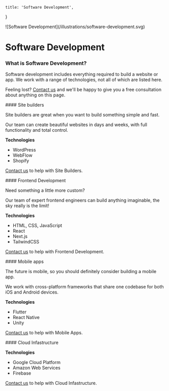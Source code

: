 

    title: 'Software Development',
}

<div className='max-w-md'>
    ![Software Development](/illustrations/software-development.svg)
</div>

# Software Development

### What is Software Development?

Software development includes everything required to build a website or app. We work with a range of technologies, not all of which are listed here. 

Feeling lost? [Contact us](mailto:hello@zero-1.studio) and we'll be happy to give you a free consultation about anything on this page.

<Card>
#### <Icon path={mdiWordpress} size={2} /> Site builders

Site builders are great when you want to build something simple and fast. 

Our team can create beautiful websites in days and weeks, with full functionality and total control.

**Technologies**
- WordPress
- WebFlow
- Shopify

[Contact us](mailto:hello@zero-1.studio) to help with Site Builders.
</Card>

<Card>
#### <Icon path={mdiReact} size={2} /> Frontend Development

Need something a little more custom? 

Our team of expert frontend engineers can build anything imaginable, the sky really is the limit!

**Technologies**
- HTML, CSS, JavaScript
- React
- Next.js
- TailwindCSS

[Contact us](mailto:hello@zero-1.studio) to help with Frontend Development.
</Card>

<Card> 
#### <Icon path={mdiCellphone} size={2} /> Mobile apps

The future is mobile, so you should definitely consider building a mobile app.

We work with cross-platform frameworks that share one codebase for both iOS and Android devices.

**Technologies**
- Flutter
- React Native
- Unity

[Contact us](mailto:hello@zero-1.studio) to help with Mobile Apps.
</Card>

<Card> 
#### <Icon path={mdiCloud} size={2} /> Cloud Infastructure

**Technologies**
- Google Cloud Platform
- Amazon Web Services
- Firebase

[Contact us](mailto:hello@zero-1.studio) to help with Cloud Infastructure.
</Card>
